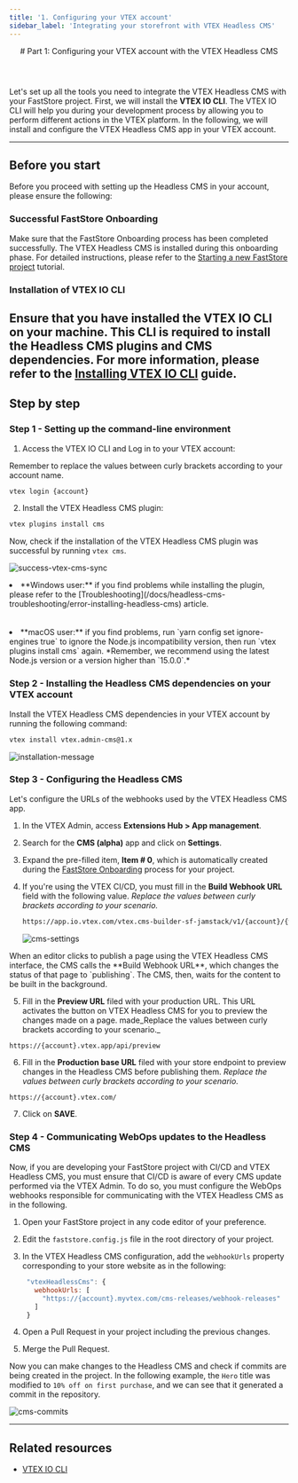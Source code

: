 ```yaml
---
title: '1. Configuring your VTEX account'
sidebar_label: 'Integrating your storefront with VTEX Headless CMS'
---
```



<header>
  # Part 1: Configuring your VTEX account with the VTEX Headless CMS
</header>

Let's set up all the tools you need to integrate the VTEX Headless CMS with your FastStore project. First, we will install the **VTEX IO CLI**.
The VTEX IO CLI will help you during your development process by allowing you to perform different actions in the VTEX platform. In the following, we will install and configure the VTEX Headless CMS app in your VTEX account.

---

## Before you start

Before you proceed with setting up the Headless CMS in your account, please ensure the following:

<Steps>

### Successful FastStore Onboarding

Make sure that the FastStore Onboarding process has been completed successfully. The VTEX Headless CMS is installed during this onboarding phase. For detailed instructions, please refer to the [Starting a new FastStore project](/docs/getting-started/1-faststore-onboarding/onboarding#step-1-setting-up-the-project) tutorial.

### Installation of VTEX IO CLI

Ensure that you have installed the VTEX IO CLI on your machine. This CLI is required to install the Headless CMS plugins and CMS dependencies. For more information, please refer to the [Installing VTEX IO CLI](https://developers.vtex.com/vtex-developer-docs/docs/vtex-io-documentation-vtex-io-cli-install) guide.
</Steps>
---

## Step by step

### Step 1 - Setting up the command-line environment

1. Access the VTEX IO CLI and Log in to your VTEX account:

<Callout type="warning" emoji="⚠️">
  Remember to replace the values between curly brackets according to your
  account name.
</Callout>

  ```bash copy
  vtex login {account}
  ```

2. Install the VTEX Headless CMS plugin:

  ```bash copy 
  vtex plugins install cms
  ```

Now, check if the installation of the VTEX Headless CMS plugin was successful by running `vtex cms`.

![success-vtex-cms-sync](https://vtexhelp.vtexassets.com/assets/docs/src/faststore-vtex-cms___460365970fb39c94e300b9fbd497e17e.png)

<Callout type="warning" emoji="⚠️">
  <li>**Windows user:** if you find problems while installing
  the plugin, please refer to the
  [Troubleshooting](/docs/headless-cms-troubleshooting/error-installing-headless-cms)
  article.</li> 
  <br></br>
  <li>**macOS user:** if you find problems, run `yarn config set ignore-engines true` to ignore the Node.js incompatibility version, then run `vtex plugins install cms` again. 
  *Remember, we recommend using the latest Node.js version or a version higher than `15.0.0`.* </li> 

</Callout>

### Step 2 - Installing the Headless CMS dependencies on your VTEX account

Install the VTEX Headless CMS dependencies in your VTEX account by running the following command:

```bash copy
vtex install vtex.admin-cms@1.x
```

![installation-message](https://vtexhelp.vtexassets.com/assets/docs/src/cms-installing-dependencies___ad0f763129cfef77d56b4fdaba54be98.png)

### Step 3 - Configuring the Headless CMS

Let's configure the URLs of the webhooks used by the VTEX Headless CMS app.

1. In the VTEX Admin, access **Extensions Hub > App management**.
2. Search for the **CMS (alpha)** app and click on **Settings**.
3. Expand the pre-filled item, **Item # 0**, which is automatically created during the [FastStore Onboarding](/docs/getting-started/1-faststore-onboarding/overview) process for your project.
4. If you're using the VTEX CI/CD, you must fill in the **Build Webhook URL** field with the following value. _Replace the values between curly brackets according to your scenario._

   ```sh copy
   https://app.io.vtex.com/vtex.cms-builder-sf-jamstack/v1/{account}/{workspace}/build-releases
   ```

   ![cms-settings](https://vtexhelp.vtexassets.com/assets/docs/src/cms-alpha-settings___5ec952c685b0e9c70d47378e6718a0d1.png)

<Callout type="info" emoji=" ℹ️ ">
  When an editor clicks to publish a page using the VTEX Headless CMS interface,
  the CMS calls the **Build Webhook URL**, which changes the status of that page
  to `publishing`. The CMS, then, waits for the content to be built in the
  background.
</Callout>

5. Fill in the **Preview URL** filed with your production URL. This URL activates the button on VTEX Headless CMS for you to preview the changes made on a page. made_Replace the values between curly brackets according to your scenario._

``` 
https://{account}.vtex.app/api/preview
```

6. Fill in the **Production base URL** filed with your store endpoint to preview changes in the Headless CMS before publishing them. _Replace the values between curly brackets according to your scenario._

``` 
https://{account}.vtex.com/
```

7. Click on **SAVE**.

### Step 4 - Communicating WebOps updates to the Headless CMS

Now, if you are developing your FastStore project with CI/CD and VTEX Headless CMS, you must ensure that CI/CD is aware of every CMS update performed via the VTEX Admin. To do so, you must configure the WebOps webhooks responsible for communicating with the VTEX Headless CMS as in the following.

1. Open your FastStore project in any code editor of your preference.
2. Edit the `faststore.config.js` file in the root directory of your project.
3. In the VTEX Headless CMS configuration, add the `webhookUrls` property corresponding to your store website as in the following:

   ```js filename="faststore.config.js" copy
    "vtexHeadlessCms": {
      webhookUrls: [
        "https://{account}.myvtex.com/cms-releases/webhook-releases"
      ]
    }
   ```

4. Open a Pull Request in your project including the previous changes.
5. Merge the Pull Request.

Now you can make changes to the Headless CMS and check if commits are being created in the project. In the following example, the `Hero` title was modified to `10% off on first purchase`, and we can see that it generated a commit in the repository.

![cms-commits](https://vtexhelp.vtexassets.com/assets/docs/src/cms-example-commits___7bb21be1504033098122feb013667b49.png)

---

## Related resources

- [VTEX IO CLI](https://developers.vtex.com/vtex-developer-docs/docs/vtex-io-documentation-vtex-io-cli-installation-and-command-reference)

